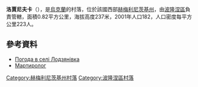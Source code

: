 {{coord|50|14|45|N|27|34|39|E|scale:100000|display=title}}

'''洛賈尼夫卡'''（{{lang-uk|Лодзянівка}}），是[[烏克蘭|烏克蘭]]的村落，位於該國西部[[赫梅利尼茨基州|赫梅利尼茨基州]]，由[[波隆涅區|波隆涅區]]負責管轄，面積0.82平方公里，海拔高度237米，2001年人口182，人口密度每平方公里223人。

==參考資料==
* [http://weather.in.ua/ua/hmel'nickaja/13728 Погода в селі Лодзянівка] {{Wayback|url=http://weather.in.ua/ua/hmel%27nickaja/13728 |date=20111220173221 }}
* [https://web.archive.org/web/20140310184645/http://memorialholodomors.org.ua/PDF/Khmelnytsky/%D0%9F%D0%BE%D0%BB%D0%BE%D0%BD%D1%81%D1%8C%D0%BA%D0%B8%D0%B9%20%D1%80%D0%B0%D0%B9%D0%BE%D0%BD.pdf Мартиролог]

{{DEFAULTSORT:Лодзянівка}}
[[Category:赫梅利尼茨基州村落|Category:赫梅利尼茨基州村落]]
[[Category:波隆涅區村落|Category:波隆涅區村落]]


{{Khmelnytskyi-geo-stub}}